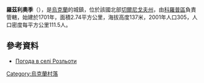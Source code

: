 {{coord|51|42|25|N|33|8|17|E|scale:100000|display=title}}

'''羅茲利奧季'''（{{lang-uk|Розльоти}}），是[[烏克蘭|烏克蘭]]的城鎮，位於該國北部[[切爾尼戈夫州|切爾尼戈夫州]]，由[[科羅普區|科羅普區]]負責管轄，始建於1701年，面積2.74平方公里，海拔高度137米，2001年人口305，人口密度每平方公里111.5人。

==參考資料==
* [http://weather.in.ua/ua/chernigovskaja/22596 Погода в селі Розльоти] {{Wayback|url=http://weather.in.ua/ua/chernigovskaja/22596 |date=20170725034806 }}

{{Ukraine-geo-stub}}
[[Category:烏克蘭村落|Category:烏克蘭村落]]